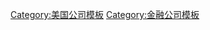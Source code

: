 {{Navbox
 | state = {{{state<includeonly>|collapsed</includeonly>}}}
 | name = 凯雷集团
 | title = [[凯雷集团]]
 | bodyclass = hlist

 | above =
* [[William E. Conway, Jr.]]
* [[Daniel A. D'Aniello]]
* [[David Rubenstein]]

 | group1 = {{hlist | 航空航天 | 防御 }}
 | list1 =
* [[ARINC]]
* Combined Systems
* DHS Technologies
* Sequa
* Wesco Aircraft

 | group2 = 运输
 | list2 =
* [[Allison Transmission]]
* Diversified Machine, Inc.
* [[赫兹租车]]
* Metaldyne
* TrenStar
* United Components
* United Road Towing

 | group3 = {{hlist | 消费 | 零售 }}
 | list3 =
* [[Alliance Boots]]
* American Achievement Corporation
* Arabela
* Babela's Kitchen
* [[Britax]] Childcare
* CVC
* Chimney
* [[中国太平洋保险]]
* Dio Coffee
* Ellassay
* Hao Yue
* iTour
* Kaiyuan
* [[Mattress Giant]]
* Moncler
* Natural Beauty
* NeWorld
* [[NBTY]]
* Orizonia
* Philosophy
* [[Targus (corporation)|Targus]]
* [[特步国际]]
* [[雅士利]]

 | group4 = {{hlist | 能源 | 电力 }}
 | list4 =
* 4Gas
* Bottle Rock Power
* CDM MAX
* CDM Resource Management
* CNAA
* China Recycling Energy Group
* Coastal Carolina Clean Power
* Cobalt International Energy
* Collingwood Ethanol
* Ensus
* Foresight Reserves
* Green Earth Fuels
* HongHua
* Hudson Products
* International Logging
* [[Kinder Morgan]]
* Legend Natural Gas II
* Legend Natural Gas III
* Moreno Group
* Niska Gas Storage
* Permian Tank & Manufacturing
* Phoenix Exploration Company
* Quorum Business Solutions
* Red Technology Alliance
* Stallion Oilfield Services
* Targe Energy
* Titan Specialties
* Topaz Power Group
* Vantage Energy
* Voice Construction

 | group5 = 金融服务
 | list5 =
* [[毕达菲尔特银行]]
* [[BankUnited]]
* Boston Private
* FN STARS
* Repco Home Finance
* Ta Chong Bank

 | group6 = 医疗健康
 | list6 =
* Acufocus
* [[Alliance Boots]]
* BioReliance
* Cellutions
* Claris Lifesciences
* Concord Medical Service
* [[康维德]]
* eScreen
* Forba
* [[HCR Manor Care]]
* [[Healthscope]]
* LifeCare Hospitals
* Marle
* [[Medical Park]]
* MultiPlan
* NeoVista
* PixelOptics
* Proteus Biomedical
* Qualicaps

 | group7 = 工业
 | list7 =
* Anxin Flooring
* AZ Electronic Materials
* AvanStrate
* China Agritech
* China Forestry Holdings
* CPIC Fiberglass
* Coates
* Comark
* General Lighting
* [[Goodman Global|Goodman]]
* H.C. Starck
* [[HD Supply]]
* Hawkeye
* International Aluminum Corporation
* John Maneely Company
* Kito
* RHI
* Otor
* PQ Corporation
* Rising Sun Bio
* Sinorgchem
* Specialty Manufacturing
* TVK Shipyard
* Taylor-Wharton International
* Veyance Technologies
* Wastequip

 | group8 = 基础设施
 | list8 =
* Connecticut Service Plazas
* ITS Technologies & Logistics
* Illinois Central School Bus
* Synagro

 | group9 = 房地产
 | list9 =
* B&B Hotels

 | group10 = {{longitem|技术<br />商业服务}}
 | list10 =
* ACIS
* AZ Electronic Materials
* Air2Web
* Allsec Technologies
* [[太阳神教育集团]]太阳神全球
* Applied Systems
* Applus+
* Archive Systems
* Arsys
* Authentix
* bigmouthmedia
* [[博思艾伦汉密尔顿控股公司]]
* Broadleaf
* CPU Technology
* Offshore Incorporations
* Catapult Learning
* Cellutions
* Centrata
* Sunco
* Command Information
* Companeo
* CompuDyne
* Covalent
* Orienwise
* eBis
* Elitecore
* eScreen
* Flexcom
* [[飞思卡尔]]
* Gemcom
* Great Offshore
* [[Housing Development Finance Corporation|HDFC]]
* Huaya Microelectronics
* Infomax
* KCS.net
* [[LPL Financial]]
* Ness
* Newgen
* NineYou
* Nitride Semiconductor
* Open Solutions
* OpenLink Financial
* [[Panasas]]
* Personal & Informatik
* Proteus Biomedical
* Quorum Business Solutions
* REVShare
* RMI
* Rhythm NewMedia
* [[SS&C Technologies]]
* SchoolNet
* Solsoft
* [[SuperCircuits]]
* TOPIA
* Talaris
* TradeBeam
* TrenStar
* [[UC4 Software]]
* Viator
* ZCom

 | group11 = {{hlist | 电信 | 媒体 }}
 | list11 =
* Actelis Networks
* bigmouthmedia
* [[Com Hem]]
* [[CommScope]]
* Eastern Broadcasting Company
* [[分众传媒]]
* [[夏威夷电信]]
* [[HealthCentral]]
* Hyundai Communications & Network
* kbro
* [[The Mill (post-production)|The Mill]]
* [[尼尔森NV]]
* [[Numericable]]
* REVShare

}}<noinclude>
{{collapsible option}}
[[Category:美国公司模板]]
[[Category:金融公司模板]]
</noinclude>